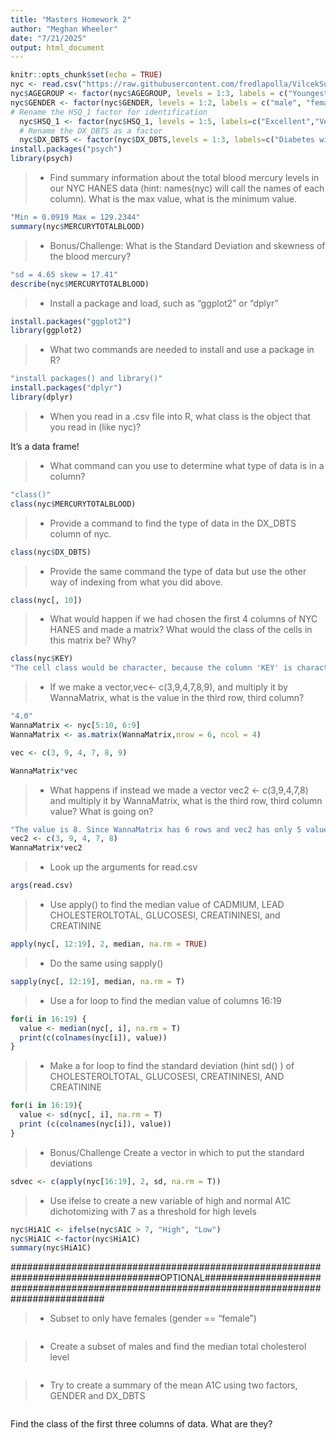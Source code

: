 ```yaml
---
title: "Masters Homework 2"
author: "Meghan Wheeler"
date: "7/21/2025"
output: html_document
---
```


```r
knitr::opts_chunk$set(echo = TRUE)
nyc <- read.csv("https://raw.githubusercontent.com/fredlapolla/VilcekSummerDataAnalysis2024/main/NYC_HANES_DIAB.csv")
nyc$AGEGROUP <- factor(nyc$AGEGROUP, levels = 1:3, labels = c("Youngest", "Middle", "Aged"))
nyc$GENDER <- factor(nyc$GENDER, levels = 1:2, labels = c("male", "female"))
# Rename the HSQ_1 factor for identification
  nyc$HSQ_1 <- factor(nyc$HSQ_1, levels = 1:5, labels=c("Excellent","Very Good","Good", "Fair", "Poor"))
  # Rename the DX_DBTS as a factor
  nyc$DX_DBTS <- factor(nyc$DX_DBTS,levels = 1:3, labels=c("Diabetes with DX","Diabetes with no DX","No Diabetes"))
install.packages("psych")
library(psych)
```


>- Find summary information about the total blood mercury levels in our NYC HANES data (hint: names(nyc) will call the names of each column). What is the max value, what is the minimum value.  

```r
"Min = 0.0919 Max = 129.2344"
summary(nyc$MERCURYTOTALBLOOD)
```

>- Bonus/Challenge: What is the Standard Deviation and skewness of the blood mercury?

```r
"sd = 4.65 skew = 17.41"
describe(nyc$MERCURYTOTALBLOOD)
```


>- Install a package and load, such as "ggplot2" or "dplyr"

```r
install.packages("ggplot2")
library(ggplot2)
```

>- What two commands are needed to install and use a package in R?

```r
"install packages() and library()"
install.packages("dplyr")
library(dplyr)
```

>- When you read in a .csv file into R, what class is the object that you read in (like nyc)?

It's a data frame!

>- What command can you use to determine what type of data is in a column?

```r
"class()"
class(nyc$MERCURYTOTALBLOOD)
```


>- Provide a command to find the type of data in the DX_DBTS column of nyc. 

```r
class(nyc$DX_DBTS)
```


>- Provide the same command the type of data but use the other way of indexing from what you did above. 

```r
class(nyc[, 10])
```



>- What would happen if we had chosen the first 4 columns of NYC HANES and made a matrix? What would the class of the cells in this matrix be? Why?

```r
class(nyc$KEY)
"The cell class would be character, because the column 'KEY' is character. In matrices, the data in all of the cells are the same type."
```


>- If we make a vector,vec<- c(3,9,4,7,8,9), and multiply it by WannaMatrix, what is the value in the third row, third column? 

```r
"4.0"
WannaMatrix <- nyc[5:10, 6:9]
WannaMatrix <- as.matrix(WannaMatrix,nrow = 6, ncol = 4)

vec <- c(3, 9, 4, 7, 8, 9)

WannaMatrix*vec

```



>- What happens if instead we made a vector vec2 <- c(3,9,4,7,8) and multiply it by WannaMatrix, what is the third row, third column value? What is going on? 

```r
"The value is 8. Since WannaMatrix has 6 rows and vec2 has only 5 values, vec2 wraps around, applying its value 1 to WannaMatrix row 6, column 1, and so on."
vec2 <- c(3, 9, 4, 7, 8)
WannaMatrix*vec2
```


>- Look up the arguments for read.csv

```r
args(read.csv)
```


>- Use apply() to find the median value of CADMIUM, LEAD CHOLESTEROLTOTAL, GLUCOSESI, CREATININESI, and CREATININE

```r
apply(nyc[, 12:19], 2, median, na.rm = TRUE)
```


>- Do the same using sapply()

```r
sapply(nyc[, 12:19], median, na.rm = T)
```

>- Use a for loop to find the median value of columns 16:19

```r
for(i in 16:19) {
  value <- median(nyc[, i], na.rm = T)
  print(c(colnames(nyc[i]), value))
}
```


>- Make a for loop to find the standard deviation (hint sd() ) of CHOLESTEROLTOTAL, GLUCOSESI, CREATININESI, AND CREATININE

```r
for(i in 16:19){
  value <- sd(nyc[, i], na.rm = T)
  print (c(colnames(nyc[i]), value))
}
```


>- Bonus/Challenge Create a vector in which to put the standard deviations 

```r
sdvec <- c(apply(nyc[16:19], 2, sd, na.rm = T))

```


>- Use ifelse to create a new variable of high and normal A1C dichotomizing with 7 as a threshold for high levels

```r
nyc$HiA1C <- ifelse(nyc$A1C > 7, "High", "Low")
nyc$HiA1C <-factor(nyc$HiA1C)
summary(nyc$HiA1C)
```
###################################################################################OPTIONAL##############################################################################################

>- Subset to only have females (gender == "female")

```r

```


>- Create a subset of males and find the median total cholesterol level

```r

```


>- Try to create a summary of the mean A1C using two factors, GENDER and DX_DBTS

```r

```

Find the class of the first three columns of data. What are they?

```r

```

